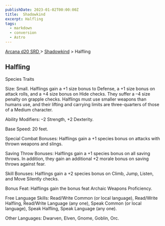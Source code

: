 ```yaml
---
publishDate: 2023-01-02T00:00:00Z
title:  Shadowkind
excerpt: Halfling
tags:
  - markdown
  - conversion
  - Astro
---
```


[ Arcana d20 SRD ](/#arcanaD20) > [ Shadowkind](arcana-d20-srd-shadowkind-index) > Halfling

##  Halfling

Species Traits

Size: Small. Halflings gain a +1 size bonus to Defense, a +1 size bonus on
attack rolls, and a +4 size bonus on Hide checks. They suffer a –4 size
penalty on grapple checks. Halflings must use smaller weapons than humans use,
and their lifting and carrying limits are three-quarters of those of a Medium
character.

Ability Modifiers: –2 Strength, +2 Dexterity.

Base Speed: 20 feet.

Special Combat Bonuses: Halflings gain a +1 species bonus on attacks with
thrown weapons and slings.

Saving Throw Bonuses: Halflings gain a +1 species bonus on all saving throws.
In addition, they gain an additional +2 morale bonus on saving throws against
fear.

Skill Bonuses: Halflings gain a +2 species bonus on Climb, Jump, Listen, and
Move Silently checks.

Bonus Feat: Halflings gain the bonus feat Archaic Weapons Proficiency.

Free Language Skills: Read/Write Common (or local language), Read/Write
Halfling, Read/Write Language (any one), Speak Common (or local language),
Speak Halfling, Speak Language (any one).

Other Languages: Dwarven, Elven, Gnome, Goblin, Orc.


